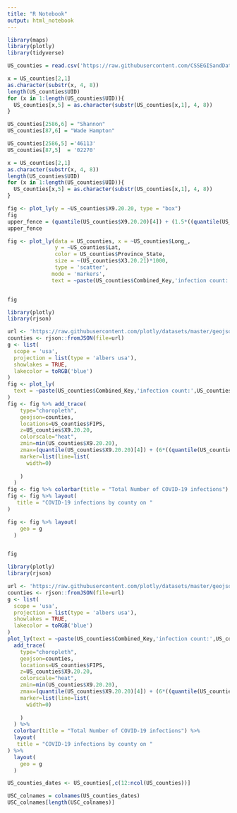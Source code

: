 ```yaml
---
title: "R Notebook"
output: html_notebook
---
```

```r
library(maps)
library(plotly)
library(tidyverse)
```
 

 
 

```r
US_counties = read.csv('https://raw.githubusercontent.com/CSSEGISandData/COVID-19/master/csse_covid_19_data/csse_covid_19_time_series/time_series_covid19_confirmed_US.csv')

x = US_counties[2,1]
as.character(substr(x, 4, 8))
length(US_counties$UID)
for (x in 1:length(US_counties$UID)){
  US_counties[x,5] = as.character(substr(US_counties[x,1], 4, 8))
}

US_counties[2586,6] = "Shannon"
US_counties[87,6] = "Wade Hampton"

US_counties[2586,5] ='46113'
US_counties[87,5]  = '02270'
```


```r
x = US_counties[2,1]
as.character(substr(x, 4, 8))
length(US_counties$UID)
for (x in 1:length(US_counties$UID)){
  US_counties[x,5] = as.character(substr(US_counties[x,1], 4, 8))
}
```


```r
fig <- plot_ly(y = ~US_counties$X9.20.20, type = "box")
fig
upper_fence = (quantile(US_counties$X9.20.20)[4]) + (1.5*((quantile(US_counties$X9.20.20)[4])-(quantile(US_counties$X9.20.20)[2])))
upper_fence
```



```r

fig <- plot_ly(data = US_counties, x = ~US_counties$Long_, 
               y = ~US_counties$Lat,
               color = US_counties$Province_State,
               size = ~(US_counties$X3.20.21)*1000, 
               type = 'scatter',
              mode = 'markers',
              text = ~paste(US_counties$Combined_Key,'infection count:',US_counties$X9.4.21))


fig 
```


```r
library(plotly)
library(rjson)

url <- 'https://raw.githubusercontent.com/plotly/datasets/master/geojson-counties-fips.json'
counties <- rjson::fromJSON(file=url)
g <- list(
  scope = 'usa',
  projection = list(type = 'albers usa'),
  showlakes = TRUE,
  lakecolor = toRGB('blue')
)
fig <- plot_ly(
  text = ~paste(US_counties$Combined_Key,'infection count:',US_counties$X9.4.21)
)
fig <- fig %>% add_trace(
    type="choropleth",
    geojson=counties,
    locations=US_counties$FIPS,
    z=US_counties$X9.20.20,
    colorscale="heat",
    zmin=min(US_counties$X9.20.20),
    zmax=(quantile(US_counties$X9.20.20)[4]) + (6*((quantile(US_counties$X9.20.20)[4])-(quantile(US_counties$X9.20.20)[2]))),
    marker=list(line=list(
      width=0)
    
    )
  )
fig <- fig %>% colorbar(title = "Total Number of COVID-19 infections")
fig <- fig %>% layout(
   title = "COVID-19 infections by county on "
)

fig <- fig %>% layout(
    geo = g
  )


fig
```

```r
library(plotly)
library(rjson)

url <- 'https://raw.githubusercontent.com/plotly/datasets/master/geojson-counties-fips.json'
counties <- rjson::fromJSON(file=url)
g <- list(
  scope = 'usa',
  projection = list(type = 'albers usa'),
  showlakes = TRUE,
  lakecolor = toRGB('blue')
)
plot_ly(text = ~paste(US_counties$Combined_Key,'infection count:',US_counties$X9.4.21)) %>%
  add_trace(
    type="choropleth",
    geojson=counties,
    locations=US_counties$FIPS,
    z=US_counties$X9.20.20,
    colorscale="heat",
    zmin=min(US_counties$X9.20.20),
    zmax=(quantile(US_counties$X9.20.20)[4]) + (6*((quantile(US_counties$X9.20.20)[4])-(quantile(US_counties$X9.20.20)[2]))),
    marker=list(line=list(
      width=0)
    
    )
  ) %>% 
  colorbar(title = "Total Number of COVID-19 infections") %>%
  layout(
   title = "COVID-19 infections by county on "
) %>%
  layout(
    geo = g
  )

```





```r
US_counties_dates <- US_counties[,c(12:ncol(US_counties))]

USC_colnames = colnames(US_counties_dates)
USC_colnames[length(USC_colnames)]

```


```r


```